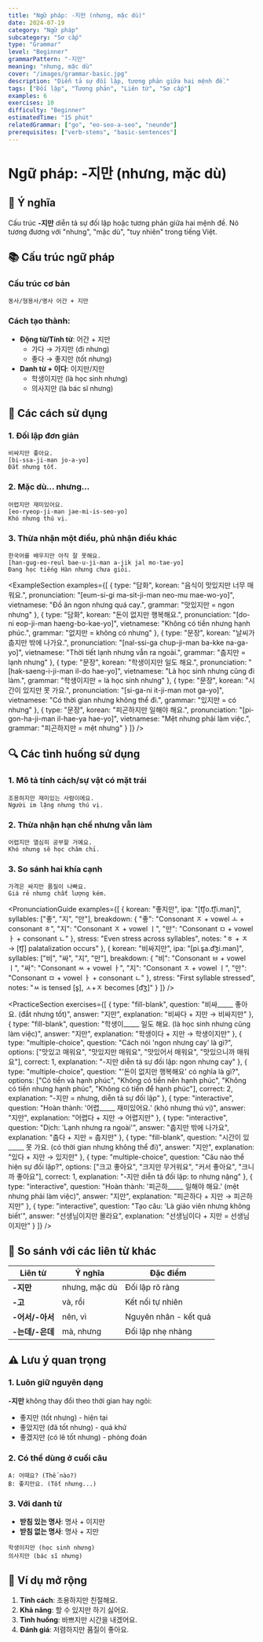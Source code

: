 ```yaml
---
title: "Ngữ pháp: -지만 (nhưng, mặc dù)"
date: 2024-07-19
category: "Ngữ pháp"
subcategory: "Sơ cấp"
type: "Grammar"
level: "Beginner"
grammarPattern: "-지만"
meaning: "nhưng, mặc dù"
cover: "/images/grammar-basic.jpg"
description: "Diễn tả sự đối lập, tương phản giữa hai mệnh đề."
tags: ["Đối lập", "Tương phản", "Liên từ", "Sơ cấp"]
examples: 6
exercises: 10
difficulty: "Beginner"
estimatedTime: "15 phút"
relatedGrammar: ["go", "eo-seo-a-seo", "neunde"]
prerequisites: ["verb-stems", "basic-sentences"]
---
```



# Ngữ pháp: -지만 (nhưng, mặc dù)

## 📝 Ý nghĩa
Cấu trúc **-지만** diễn tả sự đối lập hoặc tương phản giữa hai mệnh đề. Nó tương đương với "nhưng", "mặc dù", "tuy nhiên" trong tiếng Việt.

## 📚 Cấu trúc ngữ pháp

### Cấu trúc cơ bản
```
동사/형용사/명사 어간 + 지만
```

### Cách tạo thành:
- **Động từ/Tính từ**: 어간 + 지만
  - 가다 → 가지만 (đi nhưng)
  - 좋다 → 좋지만 (tốt nhưng)
- **Danh từ + 이다**: 이지만/지만
  - 학생이지만 (là học sinh nhưng)
  - 의사지만 (là bác sĩ nhưng)

## 🎯 Các cách sử dụng

### 1. Đối lập đơn giản
```korean
비싸지만 좋아요.
[bi-ssa-ji-man jo-a-yo]
Đắt nhưng tốt.
```

### 2. Mặc dù... nhưng...
```korean
어렵지만 재미있어요.
[eo-ryeop-ji-man jae-mi-is-seo-yo]
Khó nhưng thú vị.
```

### 3. Thừa nhận một điều, phủ nhận điều khác
```korean
한국어를 배우지만 아직 잘 못해요.
[han-gug-eo-reul bae-u-ji-man a-jik jal mo-tae-yo]
Đang học tiếng Hàn nhưng chưa giỏi.
```

<ExampleSection 
  examples={[
    {
      type: "담화",
      korean: "음식이 맛있지만 너무 매워요.",
      pronunciation: "[eum-si-gi ma-sit-ji-man neo-mu mae-wo-yo]",
      vietnamese: "Đồ ăn ngon nhưng quá cay.",
      grammar: "맛있지만 = ngon nhưng"
    },
    {
      type: "담화",
      korean: "돈이 없지만 행복해요.",
      pronunciation: "[do-ni eop-ji-man haeng-bo-kae-yo]",
      vietnamese: "Không có tiền nhưng hạnh phúc.",
      grammar: "없지만 = không có nhưng"
    },
    {
      type: "문장",
      korean: "날씨가 춥지만 밖에 나가요.",
      pronunciation: "[nal-ssi-ga chup-ji-man ba-kke na-ga-yo]",
      vietnamese: "Thời tiết lạnh nhưng vẫn ra ngoài.",
      grammar: "춥지만 = lạnh nhưng"
    },
    {
      type: "문장",
      korean: "학생이지만 일도 해요.",
      pronunciation: "[hak-saeng-i-ji-man il-do hae-yo]",
      vietnamese: "Là học sinh nhưng cũng đi làm.",
      grammar: "학생이지만 = là học sinh nhưng"
    },
    {
      type: "문장",
      korean: "시간이 있지만 못 가요.",
      pronunciation: "[si-ga-ni it-ji-man mot ga-yo]",
      vietnamese: "Có thời gian nhưng không thể đi.",
      grammar: "있지만 = có nhưng"
    },
    {
      type: "문장",
      korean: "피곤하지만 일해야 해요.",
      pronunciation: "[pi-gon-ha-ji-man il-hae-ya hae-yo]",
      vietnamese: "Mệt nhưng phải làm việc.",
      grammar: "피곤하지만 = mệt nhưng"
    }
  ]}
/>

## 🔍 Các tình huống sử dụng

### 1. Mô tả tính cách/sự vật có mặt trái
```korean
조용하지만 재미있는 사람이에요.
Người im lặng nhưng thú vị.
```

### 2. Thừa nhận hạn chế nhưng vẫn làm
```korean
어렵지만 열심히 공부할 거예요.
Khó nhưng sẽ học chăm chỉ.
```

### 3. So sánh hai khía cạnh
```korean
가격은 싸지만 품질이 나빠요.
Giá rẻ nhưng chất lượng kém.
```

<PronunciationGuide 
  examples={[
    {
      korean: "좋지만",
      ipa: "[t͡ʃo.t͡ʃi.man]",
      syllables: ["좋", "지", "만"],
      breakdown: {
        "좋": "Consonant ㅈ + vowel ㅗ + consonant ㅎ",
        "지": "Consonant ㅈ + vowel ㅣ",
        "만": "Consonant ㅁ + vowel ㅏ + consonant ㄴ"
      },
      stress: "Even stress across syllables",
      notes: "ㅎ + ㅈ → [t͡ʃ] palatalization occurs"
    },
    {
      korean: "비싸지만",
      ipa: "[pi.s͈a.d͡ʒi.man]",
      syllables: ["비", "싸", "지", "만"],
      breakdown: {
        "비": "Consonant ㅂ + vowel ㅣ",
        "싸": "Consonant ㅆ + vowel ㅏ",
        "지": "Consonant ㅈ + vowel ㅣ",
        "만": "Consonant ㅁ + vowel ㅏ + consonant ㄴ"
      },
      stress: "First syllable stressed",
      notes: "ㅆ is tensed [s͈], ㅅ+ㅈ becomes [d͡ʒ]"
    }
  ]}
/>

<PracticeSection
  exercises={[
    {
      type: "fill-blank",
      question: "비싸_____ 좋아요. (đắt nhưng tốt)",
      answer: "지만",
      explanation: "비싸다 + 지만 → 비싸지만"
    },
    {
      type: "fill-blank",
      question: "학생이_____ 일도 해요. (là học sinh nhưng cũng làm việc)",
      answer: "지만",
      explanation: "학생이다 + 지만 → 학생이지만"
    },
    {
      type: "multiple-choice",
      question: "Cách nói 'ngon nhưng cay' là gì?",
      options: ["맛있고 매워요", "맛있지만 매워요", "맛있어서 매워요", "맛있으니까 매워요"],
      correct: 1,
      explanation: "-지만 diễn tả sự đối lập: ngon nhưng cay"
    },
    {
      type: "multiple-choice",
      question: "'돈이 없지만 행복해요' có nghĩa là gì?",
      options: ["Có tiền và hạnh phúc", "Không có tiền nên hạnh phúc", "Không có tiền nhưng hạnh phúc", "Không có tiền để hạnh phúc"],
      correct: 2,
      explanation: "-지만 = nhưng, diễn tả sự đối lập"
    },
    {
      type: "interactive",
      question: "Hoàn thành: '어렵_____ 재미있어요.' (khó nhưng thú vị)",
      answer: "지만",
      explanation: "어렵다 + 지만 → 어렵지만"
    },
    {
      type: "interactive",
      question: "Dịch: 'Lạnh nhưng ra ngoài'",
      answer: "춥지만 밖에 나가요",
      explanation: "춥다 + 지만 = 춥지만"
    },
    {
      type: "fill-blank",
      question: "시간이 있_____ 못 가요. (có thời gian nhưng không thể đi)",
      answer: "지만",
      explanation: "있다 + 지만 → 있지만"
    },
    {
      type: "multiple-choice",
      question: "Câu nào thể hiện sự đối lập?",
      options: ["크고 좋아요", "크지만 무거워요", "커서 좋아요", "크니까 좋아요"],
      correct: 1,
      explanation: "-지만 diễn tả đối lập: to nhưng nặng"
    },
    {
      type: "interactive",
      question: "Hoàn thành: '피곤하_____ 일해야 해요.' (mệt nhưng phải làm việc)",
      answer: "지만",
      explanation: "피곤하다 + 지만 → 피곤하지만"
    },
    {
      type: "interactive",
      question: "Tạo câu: 'Là giáo viên nhưng không biết'",
      answer: "선생님이지만 몰라요",
      explanation: "선생님이다 + 지만 = 선생님이지만"
    }
  ]}
/>

## 🔄 So sánh với các liên từ khác

| Liên từ | Ý nghĩa | Đặc điểm |
|---------|---------|----------|
| **-지만** | nhưng, mặc dù | Đối lập rõ ràng |
| **-고** | và, rồi | Kết nối tự nhiên |
| **-어서/-아서** | nên, vì | Nguyên nhân - kết quả |
| **-는데/-은데** | mà, nhưng | Đối lập nhẹ nhàng |

## ⚠️ Lưu ý quan trọng

### 1. Luôn giữ nguyên dạng
**-지만** không thay đổi theo thời gian hay ngôi:
- 좋지만 (tốt nhưng) - hiện tại
- 좋았지만 (đã tốt nhưng) - quá khứ  
- 좋겠지만 (có lẽ tốt nhưng) - phỏng đoán

### 2. Có thể dùng ở cuối câu
```korean
A: 어때요? (Thế nào?)
B: 좋지만요. (Tốt nhưng...)
```

### 3. Với danh từ
- **받침 있는 명사**: 명사 + 이지만
- **받침 없는 명사**: 명사 + 지만
```korean
학생이지만 (học sinh nhưng)
의사지만 (bác sĩ nhưng)
```

## 📖 Ví dụ mở rộng

1. **Tính cách**: 조용하지만 친절해요.
2. **Khả năng**: 할 수 있지만 하기 싫어요.
3. **Tình huống**: 바쁘지만 시간을 내겠어요.
4. **Đánh giá**: 저렴하지만 품질이 좋아요.
